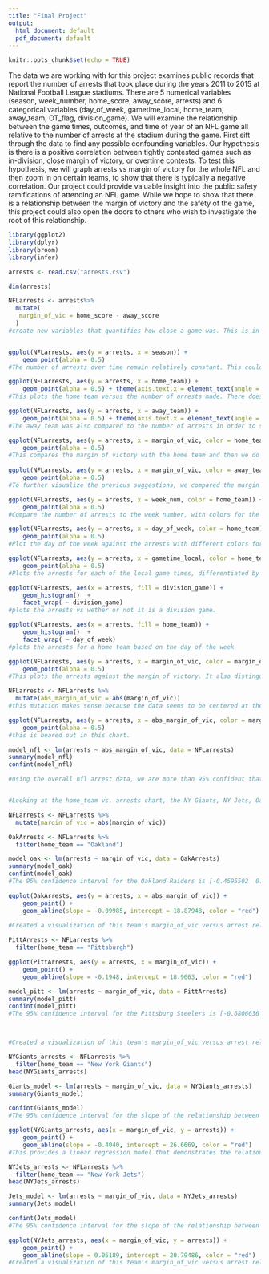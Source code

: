 ```yaml
---
title: "Final Project"
output:
  html_document: default
  pdf_document: default
---
```


```r
knitr::opts_chunk$set(echo = TRUE)
```

  The data we are working with for this project examines public records that report the number of arrests that took place during the years 2011 to 2015 at National Football League stadiums. There are 5 numerical variables (season, week_number, home_score, away_score, arrests) and 6 categorical variables (day_of_week, gametime_local, home_team, away_team, OT_flag, division_game). We will examine the relationship between the game times, outcomes, and time of year of an NFL game all relative to the number of arrests at the stadium during the game. First sift through the data to find any possible confounding variables. Our hypothesis is there is a positive correlation between tightly contested games such as in-division, close margin of victory, or overtime contests. To test this hypothesis, we will graph arrests vs margin of victory for the whole NFL and then zoom in on certain teams, to show that there is typically a negative correlation.
  Our project could provide valuable insight into the public safety ramifications of attending an NFL game. While we hope to show that there is a relationship between the margin of victory and the safety of the game, this project could also open the doors to others who wish to investigate the root of this relationship. 

```r
library(ggplot2)
library(dplyr)
library(broom)
library(infer)

arrests <- read.csv("arrests.csv")

dim(arrests)

NFLarrests <- arrests%>%
  mutate(
   margin_of_vic = home_score - away_score
  )
#create new variables that quantifies how close a game was. This is in hopes to see some sort of relationship between more exciting games and more arrests.


ggplot(NFLarrests, aes(y = arrests, x = season)) +
    geom_point(alpha = 0.5)
#The number of arrests over time remain relatively constant. This could suggest that stadiums are not doing enough to reduce activity in stadiums.

ggplot(NFLarrests, aes(y = arrests, x = home_team)) +
    geom_point(alpha = 0.5) + theme(axis.text.x = element_text(angle = 45, hjust = 1))
#This plots the home team versus the number of arrests made. There does appear to be a few stadiums that average more arrests than the others. Of these include both New York stadiums, Oakland, Pittsburgh and San Diego.

ggplot(NFLarrests, aes(y = arrests, x = away_team)) +
    geom_point(alpha = 0.5) + theme(axis.text.x = element_text(angle = 45, hjust = 1))
#The away team was also compared to the number of arrests in order to show that the correlation made between arrests and home team was not random. Because the away team appears to be irrelevant to the number of arrests, we can start to conclude that the number of arrests can partly depend on what stadium we are in.

ggplot(NFLarrests, aes(y = arrests, x = margin_of_vic, color = home_team)) +
    geom_point(alpha = 0.5)
#This compares the margin of victory with the home team and then we do the away team below.
 
ggplot(NFLarrests, aes(y = arrests, x = margin_of_vic, color = away_team)) +
    geom_point(alpha = 0.5)
#To further visualize the previous suggestions, we compared the margin of victory to arrests while color coordinating teams. While no pattern seemed to emerge for the away teams, the home teams tended to have certain clusters of colors focused at the top.

ggplot(NFLarrests, aes(y = arrests, x = week_num, color = home_team)) + 
    geom_point(alpha = 0.5)
#Compare the number of arrests to the week number, with colors for the home team.

ggplot(NFLarrests, aes(y = arrests, x = day_of_week, color = home_team)) + 
    geom_point(alpha = 0.5)
#Plot the day of the week against the arrests with different colors for the home team

ggplot(NFLarrests, aes(y = arrests, x = gametime_local, color = home_team)) + 
    geom_point(alpha = 0.5)
#Plots the arrests for each of the local game times, differentiated by home team.

ggplot(NFLarrests, aes(x = arrests, fill = division_game)) + 
    geom_histogram()  + 
    facet_wrap( ~ division_game)
#plots the arrests vs wether or not it is a division game.

ggplot(NFLarrests, aes(x = arrests, fill = home_team)) + 
    geom_histogram()  + 
    facet_wrap( ~ day_of_week)
#plots the arrests for a home team based on the day of the week

ggplot(NFLarrests, aes(y = arrests, x = margin_of_vic, color = margin_of_vic>0)) +
    geom_point(alpha = 0.5)
#This plots the arrests against the margin of victory. It also distinguishes between colors such that home teams lost where the dots are red and won when dots are blue. Based of the plot, there seems to be a correlation between arrests and how close the game was as the data points increase towards 0. In addition, the variability of number of arrests seems to increase the closer you get to zero. Further investigation of both the mean and variability at different margin of victories should be done to see if there is a correlation. 

NFLarrests <- NFLarrests %>%
  mutate(abs_margin_of_vic = abs(margin_of_vic))
#this mutation makes sense because the data seems to be centered at the mean. It matters more how close the game is, and not who won.

ggplot(NFLarrests, aes(y = arrests, x = abs_margin_of_vic, color = margin_of_vic>0)) +
    geom_point(alpha = 0.5)
#this is beared out in this chart.

model_nfl <- lm(arrests ~ abs_margin_of_vic, data = NFLarrests)
summary(model_nfl)
confint(model_nfl)

#using the overall nfl arrest data, we are more than 95% confident that there is a slight negative correlation between the margin of victory in an NFL game and the arrests during the game. However, by looking at the chart above, it is unclear if this is biased by outliers like New York or if it holds for all teams.


#Looking at the home_team vs. arrests chart, the NY Giants, NY Jets, Oakland (now Las Vegas) Raiders, and Pittsburgh Steelers all have floor numbers of arrests that are greater than zero, so we are going to isolate each team's home game data to see their individual margin of victory versus arrest relationships.

NFLarrests <- NFLarrests %>%
  mutate(margin_of_vic = abs(margin_of_vic))

OakArrests <- NFLarrests %>%
  filter(home_team == "Oakland")

model_oak <- lm(arrests ~ margin_of_vic, data = OakArrests)
summary(model_oak)
confint(model_oak)
#The 95% confidence interval for the Oakland Raiders is [-0.4595502  0.2598422] This means we are less than 97.5 percent confident that there is a negative relationship.

ggplot(OakArrests, aes(y = arrests, x = abs_margin_of_vic)) +
    geom_point() +
    geom_abline(slope = -0.09985, intercept = 18.87948, color = "red")
    
#Created a visualization of this team's margin_of_vic versus arrest relationship, which will be used while creating a linear regression

PittArrests <- NFLarrests %>%
  filter(home_team == "Pittsburgh")

ggplot(PittArrests, aes(y = arrests, x = margin_of_vic)) +
    geom_point() +
    geom_abline(slope = -0.1948, intercept = 18.9663, color = "red")

model_pitt <- lm(arrests ~ margin_of_vic, data = PittArrests)
summary(model_pitt)
confint(model_pitt)
#The 95% confidence interval for the Pittsburg Steelers is [-0.6806636  0.2909916] This means we are less than 97.5 percent confident that there is a negative relationship.



#Created a visualization of this team's margin_of_vic versus arrest relationship

NYGiants_arrests <- NFLarrests %>%
  filter(home_team == "New York Giants")
head(NYGiants_arrests)

Giants_model <- lm(arrests ~ margin_of_vic, data = NYGiants_arrests)
summary(Giants_model)

confint(Giants_model)
#The 95% confidence interval for the slope of the relationship between the margin_of_victory and number of arrests at NY Giants home games is [-0.7601545, -0.04792955]. This indicates that though we do not know the true correlation coefficient between these two variables, we are 95% confident that the true value lies between -0.7601545 and -0.04792955. 

ggplot(NYGiants_arrests, aes(x = margin_of_vic, y = arrests)) + 
    geom_point() +
    geom_abline(slope = -0.4040, intercept = 26.6669, color = "red")
#This provides a linear regression model that demonstrates the relationship between the margin of victory and the number of arrests at NY Giants home games. 

NYJets_arrests <- NFLarrests %>%
  filter(home_team == "New York Jets")
head(NYJets_arrests)

Jets_model <- lm(arrests ~ margin_of_vic, data = NYJets_arrests)
summary(Jets_model)

confint(Jets_model)
#The 95% confidence interval for the slope of the relationship between the margin_of_victory and number of arrests at NY Jets home games is [-0.2611174, 0.3649023]. This indicates that though we do not know the true correlation coefficient between these two variables, we are 95% confident that the true value lies between these two values. 

ggplot(NYJets_arrests, aes(x = margin_of_vic, y = arrests)) + 
    geom_point() +
    geom_abline(slope = 0.05189, intercept = 20.79486, color = "red")
#Created a visualization of this team's margin_of_vic versus arrest relationship
```